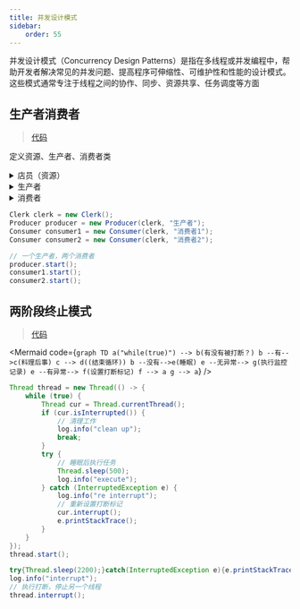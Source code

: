 ```yaml
---
title: 并发设计模式
sidebar:
    order: 55
---
```



并发设计模式（Concurrency Design Patterns）是指在多线程或并发编程中，帮助开发者解决常见的并发问题、提高程序可伸缩性、可维护性和性能的设计模式。这些模式通常专注于线程之间的协作、同步、资源共享、任务调度等方面

## 生产者消费者

> [代码](https://github.com/follow1123/java-language-examples/tree/main/syntax/src/main/java/org/example/multithreading/communication/producerconsumer/ProducerConsumerTest.java)

定义资源、生产者、消费者类

<details>

<summary>店员（资源）</summary>

```java {7,10,16,19}
public class Clerk {
    private int product;

    public synchronized void addProduct(){
        if (product == 20){
            try {wait();} catch (InterruptedException e) {throw new RuntimeException(e);}
        }else {
            System.out.println(Thread.currentThread().getName() + "开始生成商品---" + ++product);
            notifyAll();
        }
    }

    public synchronized void minusProduct(){
        if (product == 0){
            try {wait();} catch (InterruptedException e) {throw new RuntimeException(e);}
        }else {
            System.out.println(Thread.currentThread().getName() + "开始消费商品---" + product--);
            notifyAll();
        }

    }
}
```

</details>

<details>

<summary>生产者</summary>

```java
public class Producer extends Thread{
    private Clerk clerk;

    public Producer(Clerk clerk, String name){
        this.clerk = clerk;
        this.setName(name);
    }

    @Override
    public void run() {
        while (true) {
            try {Thread.sleep(80);} catch (InterruptedException e) {throw new RuntimeException(e);}
            clerk.addProduct();
        }
    }
}
```

</details>

<details>

<summary>消费者</summary>

```java
public class Consumer extends Thread{
    private Clerk clerk;

    public Consumer(Clerk clerk, String name){
        this.clerk = clerk;
        this.setName(name);
    }

    @Override
    public void run() {
        while (true) {
            try {Thread.sleep(200);} catch (InterruptedException e) {throw new RuntimeException(e);}
            clerk.minusProduct();
        }
    }
}
```

</details>

```java
Clerk clerk = new Clerk();
Producer producer = new Producer(clerk, "生产者");
Consumer consumer1 = new Consumer(clerk, "消费者1");
Consumer consumer2 = new Consumer(clerk, "消费者2");

// 一个生产者，两个消费者
producer.start();
consumer1.start();
consumer2.start();
```

## 两阶段终止模式

> [代码](https://github.com/follow1123/java-language-examples/tree/main/standard-library/src/main/java/org/example/juc/designpattern/TwoPhaseTerminationTest.java)

<Mermaid
    code={`
graph TD
a("while(true)") --> b(有没有被打断？)
b --有-->c(料理后事)
c --> d((结束循环))
b --没有-->e(睡眠)
e --无异常--> g(执行监控记录)
e --有异常--> f(设置打断标记)
f --> a
g --> a
`}
/>

```java
Thread thread = new Thread(() -> {
    while (true) {
        Thread cur = Thread.currentThread();
        if (cur.isInterrupted()) {
            // 清理工作
            log.info("clean up");
            break;
        }
        try {
            // 睡眠后执行任务
            Thread.sleep(500);
            log.info("execute");
        } catch (InterruptedException e) {
            log.info("re interrupt");
            // 重新设置打断标记
            cur.interrupt();
            e.printStackTrace();
        }
    }
});
thread.start();

try{Thread.sleep(2200);}catch(InterruptedException e){e.printStackTrace();}
log.info("interrupt");
// 执行打断，停止另一个线程
thread.interrupt();
```
